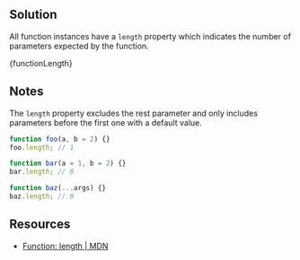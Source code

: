 

## Solution

All function instances have a `length` property which indicates the number of parameters expected by the function.

<MDXCodeBlock>{functionLength}</MDXCodeBlock>

## Notes

The `length` property excludes the rest parameter and only includes parameters before the first one with a default value.

```js
function foo(a, b = 2) {}
foo.length; // 1

function bar(a = 1, b = 2) {}
bar.length; // 0

function baz(...args) {}
baz.length; // 0
```

## Resources

- [Function: length | MDN](https://developer.mozilla.org/en-US/docs/Web/JavaScript/Reference/Global_Objects/Function/length)
